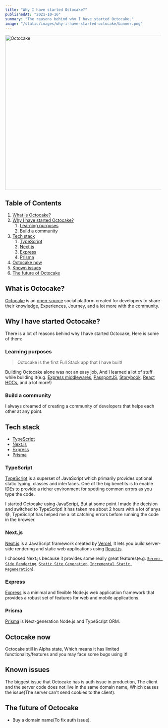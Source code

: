 ```yaml
---
title: "Why I have started Octocake?"
publishedAt: "2021-10-16"
summary: "The reasons behind why I have started Octocake."
image: "/static/images/why-i-have-started-octocake/banner.png"
---
```


<Image
  src="/static/images/why-i-have-started-octocake/banner.png"
  width="1200"
  height="500"
  alt="Octocake"
  placeholder="blur"
  blurDataURL="L4SijYogNx_29aaf0K%L~pxuInRk"
  priority
/>

## Table of Contents

1. [What is Octocake?](#what-is-octocake)
2. [Why I have started Octocake?](#why-i-have-started-octocake)
   1. [Learning purposes](#learning-purposes)
   2. [Build a community](#build-a-community)
3. [Tech stack](#tech-stack)
   1. [TypeScript](#typescript)
   2. [Next.js](#nextjs)
   3. [Express](#express)
   4. [Prisma](#prisma)
4. [Octocake now](#octocake-now)
5. [Known issues](#known-issues)
6. [The future of Octocake](#the-future-of-octocake)

## What is Octocake?

[Octocake][octocake-link] is an [open-source][octocake-codebase] social platform created for developers to share their knowledge,
Experiences, Journey, and a lot more with the community.

## Why I have started Octocake?

There is a lot of reasons behind why I have started Octocake, Here is some of them:

### Learning purposes

> Octocake is the first Full Stack app that I have built!

Building Octocake alone was not an easy job,
And I learned a lot of stuff while building it(e.g. [Express middlewares](https://expressjs.com/en/guide/using-middleware.html),
[PassportJS](https://www.passportjs.org/), [Storybook](https://storybook.js.org/),
[React HOCs](https://reactjs.org/docs/higher-order-components.html), and a lot more!)

### Build a community

I always dreamed of creating a community of developers that helps each other at any point.

## Tech stack

- [TypeScript][typescript-link]
- [Next.js][nextjs-link]
- [Express][expressjs-link]
- [Prisma][prisma-link]

### TypeScript

[TypeScript][typescript-link] is a superset of JavaScript which primarily provides optional static typing,
classes and interfaces. One of the big benefits is to enable IDEs to provide a richer environment for spotting common errors as you type the code.

I started Octocake using JavaScript,
But at some point I made the decision and switched to TypeScript! It has taken me about 2 hours with a lot of anys 😅,
TypeScript has helped me a lot catching errors before running the code in the browser.

### Next.js

[Next.js][nextjs-link] is a JavaScript framework created by [Vercel](https://vercel.com),
It lets you build server-side rendering and static web applications using [React.js](https://reactjs.org/).

I choosed Next.js because it provides some really great features(e.g. [`Server Side Rendering`](https://nextjs.org/docs/basic-features/data-fetching#getserversideprops-server-side-rendering),
[`Static Site Generation`](https://nextjs.org/docs/basic-features/data-fetching#getstaticprops-static-generation),
[`Incremental Static Regeneration`](https://nextjs.org/docs/basic-features/data-fetching#incremental-static-regeneration)).

### Express

[Express][expressjs-link] is a minimal and flexible Node.js web application framework that provides a robust set of features for web and mobile applications.

### Prisma

[Prisma][prisma-link] is Next-generation Node.js and TypeScript ORM.

## Octocake now

Octocake still in Alpha state, Which means it has limited functionality/features and you may face some bugs using it!

## Known issues

The biggest issue that Octocake has is auth issue in production,
The client and the server code does not live in the same domain name,
Which causes the issue(The server can't send cookies to the client).

## The future of Octocake

- Buy a domain name(To fix auth issue).

[octocake-link]: https://octocake.netlify.app
[octocake-codebase]: https://github.com/Octocake-Dev/octocake
[typescript-link]: https://www.typescriptlang.org/
[prisma-link]: https://www.prisma.io/
[nextjs-link]: https://nextjs.org/
[expressjs-link]: https://expressjs.com/
